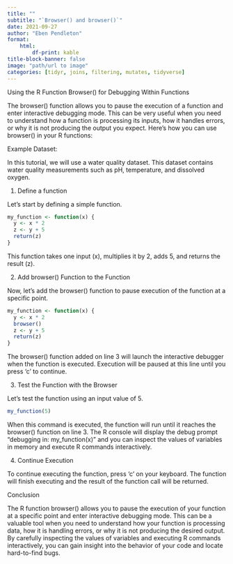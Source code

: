 ---
title: ""
subtitle: "`Browser() and browser()`"
date: 2021-09-27
author: "Eben Pendleton"
format:
    html:
        df-print: kable
title-block-banner: false
image: "path/url to image"
categories: [tidyr, joins, filtering, mutates, tidyverse]
---

Using the R Function Browser() for Debugging Within Functions

The browser() function allows you to pause the execution of a function and enter interactive debugging mode. This can be very useful when you need to understand how a function is processing its inputs, how it handles errors, or why it is not producing the output you expect. Here's how you can use browser() in your R functions:

Example Dataset:

In this tutorial, we will use a water quality dataset. This dataset contains water quality measurements such as pH, temperature, and dissolved oxygen.

1. Define a function

Let's start by defining a simple function.

``` r
my_function <- function(x) {
  y <- x * 2
  z <- y + 5
  return(z)
}
```

This function takes one input (x), multiplies it by 2, adds 5, and returns the result (z).

2. Add browser() Function to the Function

Now, let's add the browser() function to pause execution of the function at a specific point.

``` r
my_function <- function(x) {
  y <- x * 2
  browser()
  z <- y + 5
  return(z)
}
```

The browser() function added on line 3 will launch the interactive debugger when the function is executed. Execution will be paused at this line until you press 'c' to continue.

3. Test the Function with the Browser

Let's test the function using an input value of 5.

``` r
my_function(5)
```

When this command is executed, the function will run until it reaches the browser() function on line 3. The R console will display the debug prompt "debugging in: my_function(x)" and you can inspect the values of variables in memory and execute R commands interactively.

4. Continue Execution

To continue executing the function, press 'c' on your keyboard. The function will finish executing and the result of the function call will be returned.

Conclusion

The R function browser() allows you to pause the execution of your function at a specific point and enter interactive debugging mode. This can be a valuable tool when you need to understand how your function is processing data, how it is handling errors, or why it is not producing the desired output. By carefully inspecting the values of variables and executing R commands interactively, you can gain insight into the behavior of your code and locate hard-to-find bugs.